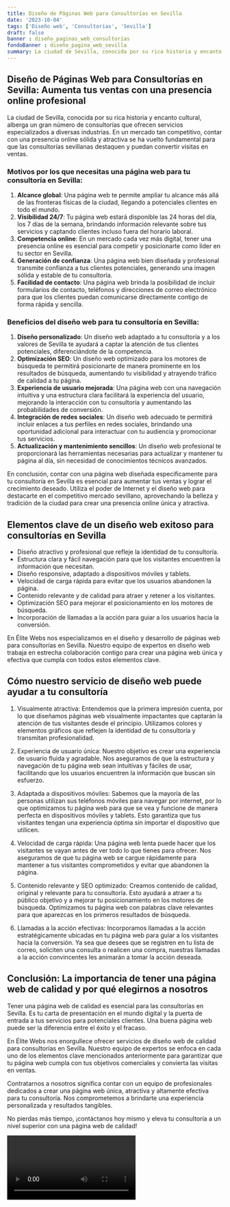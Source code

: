 ```yaml
---
title: Diseño de Páginas Web para Consultorías en Sevilla
date: '2023-10-04'
tags: ['Diseño web', 'Consultorías', 'Sevilla']
draft: false
banner : diseño_paginas_web_consultorías
fondoBanner : diseño_pagina_web_sevilla
summary: La ciudad de Sevilla, conocida por su rica historia y encanto cultural, alberga un gran número de consultorías que ofrecen servicios especializados a diversas industrias. En un mercado tan competitivo, contar con una presencia online sólida y atractiva se ha vuelto fundamental para que las consultorías sevillanas destaquen y puedan convertir visitas en ventas.
---
```


## Diseño de Páginas Web para Consultorías en Sevilla: Aumenta tus ventas con una presencia online profesional

La ciudad de Sevilla, conocida por su rica historia y encanto cultural, alberga un gran número de consultorías que ofrecen servicios especializados a diversas industrias. En un mercado tan competitivo, contar con una presencia online sólida y atractiva se ha vuelto fundamental para que las consultorías sevillanas destaquen y puedan convertir visitas en ventas.

### Motivos por los que necesitas una página web para tu consultoría en Sevilla:

1. **Alcance global**: Una página web te permite ampliar tu alcance más allá de las fronteras físicas de la ciudad, llegando a potenciales clientes en todo el mundo.
2. **Visibilidad 24/7**: Tu página web estará disponible las 24 horas del día, los 7 días de la semana, brindando información relevante sobre tus servicios y captando clientes incluso fuera del horario laboral.
3. **Competencia online**: En un mercado cada vez más digital, tener una presencia online es esencial para competir y posicionarte como líder en tu sector en Sevilla.
4. **Generación de confianza**: Una página web bien diseñada y profesional transmite confianza a tus clientes potenciales, generando una imagen sólida y estable de tu consultoría.
5. **Facilidad de contacto**: Una página web brinda la posibilidad de incluir formularios de contacto, teléfonos y direcciones de correo electrónico para que los clientes puedan comunicarse directamente contigo de forma rápida y sencilla.

### Beneficios del diseño web para tu consultoría en Sevilla:

1. **Diseño personalizado**: Un diseño web adaptado a tu consultoría y a los valores de Sevilla te ayudará a captar la atención de tus clientes potenciales, diferenciándote de la competencia.
2. **Optimización SEO**: Un diseño web optimizado para los motores de búsqueda te permitirá posicionarte de manera prominente en los resultados de búsqueda, aumentando tu visibilidad y atrayendo tráfico de calidad a tu página.
3. **Experiencia de usuario mejorada**: Una página web con una navegación intuitiva y una estructura clara facilitará la experiencia del usuario, mejorando la interacción con tu consultoría y aumentando las probabilidades de conversión.
4. **Integración de redes sociales**: Un diseño web adecuado te permitirá incluir enlaces a tus perfiles en redes sociales, brindando una oportunidad adicional para interactuar con tu audiencia y promocionar tus servicios.
5. **Actualización y mantenimiento sencillos**: Un diseño web profesional te proporcionará las herramientas necesarias para actualizar y mantener tu página al día, sin necesidad de conocimientos técnicos avanzados.

En conclusión, contar con una página web diseñada específicamente para tu consultoría en Sevilla es esencial para aumentar tus ventas y lograr el crecimiento deseado. Utiliza el poder de Internet y el diseño web para destacarte en el competitivo mercado sevillano, aprovechando la belleza y tradición de la ciudad para crear una presencia online única y atractiva.

<GifSeo />

<Cta />

## Elementos clave de un diseño web exitoso para consultorías en Sevilla

- Diseño atractivo y profesional que refleje la identidad de tu consultoría.
- Estructura clara y fácil navegación para que los visitantes encuentren la información que necesitan.
- Diseño responsive, adaptado a dispositivos móviles y tablets.
- Velocidad de carga rápida para evitar que los usuarios abandonen la página.
- Contenido relevante y de calidad para atraer y retener a los visitantes.
- Optimización SEO para mejorar el posicionamiento en los motores de búsqueda.
- Incorporación de llamadas a la acción para guiar a los usuarios hacia la conversión.

En Élite Webs nos especializamos en el diseño y desarrollo de páginas web para consultorías en Sevilla. Nuestro equipo de expertos en diseño web trabaja en estrecha colaboración contigo para crear una página web única y efectiva que cumpla con todos estos elementos clave.

## Cómo nuestro servicio de diseño web puede ayudar a tu consultoría

1. Visualmente atractiva: Entendemos que la primera impresión cuenta, por lo que diseñamos páginas web visualmente impactantes que captarán la atención de tus visitantes desde el principio. Utilizamos colores y elementos gráficos que reflejen la identidad de tu consultoría y transmitan profesionalidad.

2. Experiencia de usuario única: Nuestro objetivo es crear una experiencia de usuario fluida y agradable. Nos aseguramos de que la estructura y navegación de tu página web sean intuitivas y fáciles de usar, facilitando que los usuarios encuentren la información que buscan sin esfuerzo.

3. Adaptada a dispositivos móviles: Sabemos que la mayoría de las personas utilizan sus teléfonos móviles para navegar por internet, por lo que optimizamos tu página web para que se vea y funcione de manera perfecta en dispositivos móviles y tablets. Esto garantiza que tus visitantes tengan una experiencia óptima sin importar el dispositivo que utilicen.

4. Velocidad de carga rápida: Una página web lenta puede hacer que los visitantes se vayan antes de ver todo lo que tienes para ofrecer. Nos aseguramos de que tu página web se cargue rápidamente para mantener a tus visitantes comprometidos y evitar que abandonen la página.

5. Contenido relevante y SEO optimizado: Creamos contenido de calidad, original y relevante para tu consultoría. Esto ayudará a atraer a tu público objetivo y a mejorar tu posicionamiento en los motores de búsqueda. Optimizamos tu página web con palabras clave relevantes para que aparezcas en los primeros resultados de búsqueda.

6. Llamadas a la acción efectivas: Incorporamos llamadas a la acción estratégicamente ubicadas en tu página web para guiar a los visitantes hacia la conversión. Ya sea que desees que se registren en tu lista de correo, soliciten una consulta o realicen una compra, nuestras llamadas a la acción convincentes les animarán a tomar la acción deseada.

## Conclusión: La importancia de tener una página web de calidad y por qué elegirnos a nosotros

Tener una página web de calidad es esencial para las consultorías en Sevilla. Es tu carta de presentación en el mundo digital y la puerta de entrada a tus servicios para potenciales clientes. Una buena página web puede ser la diferencia entre el éxito y el fracaso.

En Élite Webs nos enorgullece ofrecer servicios de diseño web de calidad para consultorías en Sevilla. Nuestro equipo de expertos se enfoca en cada uno de los elementos clave mencionados anteriormente para garantizar que tu página web cumpla con tus objetivos comerciales y convierta las visitas en ventas.

Contratarnos a nosotros significa contar con un equipo de profesionales dedicados a crear una página web única, atractiva y altamente efectiva para tu consultoría. Nos comprometemos a brindarte una experiencia personalizada y resultados tangibles.

No pierdas más tiempo, ¡contáctanos hoy mismo y eleva tu consultoría a un nivel superior con una página web de calidad!

<Video />

<CtaBot job='Consultorías' city='Sevilla'/>

<Gmaps query='Sevilla+españa+maps' />